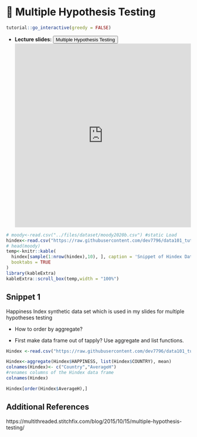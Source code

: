 # 🔖 Multiple Hypothesis Testing {#Mtest}

<script src="files/js/dcl.js"></script>
<link rel="stylesheet" href="https://maxcdn.bootstrapcdn.com/bootstrap/3.4.1/css/bootstrap.min.css">
<script src="https://maxcdn.bootstrapcdn.com/bootstrap/3.4.1/js/bootstrap.min.js"></script>
<script src="//ajax.googleapis.com/ajax/libs/jquery/1.8.3/jquery.min.js"> </script>

```r
tutorial::go_interactive(greedy = FALSE)

```

- **Lecture slides: **     <button class="btn btn-primary" data-toggle="collapse" data-target="#MPT12"> Multiple Hypothesis Testing</button> 
<div id="MPT12" class="collapse">
<embed src="https://docs.google.com/presentation/d/1dCbhnuGMsXYJEltQXUfPhl8dCTAqJWCZ0xI-0IhnxAc/edit?usp=sharing" width="100%" height="500px"></embed>
</div>

```r
# moody<-read.csv("../files/dataset/moody2020b.csv") #static Load
hindex<-read.csv("https://raw.githubusercontent.com/dev7796/data101_tutorial/main/files/dataset/Hindex.csv") #web load
# head(moody)
temp<-knitr::kable(
  hindex[sample(1:nrow(hindex),10), ], caption = 'Snippet of Hindex Dataset',
  booktabs = TRUE
)
library(kableExtra)
kableExtra::scroll_box(temp,width = "100%")
```

## Snippet 1

Happiness Index synthetic data set which is used in my slides for multiple hypotheses testing

- How to order by aggregate?

- First make data frame out of tapply? Use  aggregate  and list functions.

```r
Hindex <-read.csv("https://raw.githubusercontent.com/dev7796/data101_tutorial/main/files/dataset/Hindex.csv") #web load

Hindex<-aggregate(Hindex$HAPPINESS, list(Hindex$COUNTRY), mean)
colnames(Hindex)<- c("Country","AverageH")
#renames columns of the Hindex data frame
colnames(Hindex)

Hindex[order(Hindex$AverageH),]
```

## Additional References 

https://multithreaded.stitchfix.com/blog/2015/10/15/multiple-hypothesis-testing/